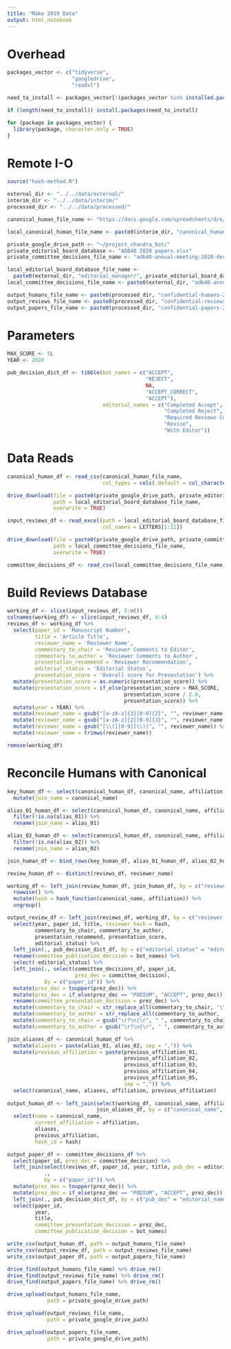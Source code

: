 ```yaml
---
title: "Make 2019 Data"
output: html_notebook
---
```


# Overhead
```r
packages_vector <- c("tidyverse",
                     "googledrive",
                     "readxl")

need_to_install <- packages_vector[!(packages_vector %in% installed.packages()[,"Package"])]

if (length(need_to_install)) install.packages(need_to_install)

for (package in packages_vector) {
  library(package, character.only = TRUE)
}

```

# Remote I-O
```r
source("hash-method.R")

external_dir <- "../../data/external/"
interim_dir <- "../../data/interim/"
processed_dir <- "../../data/processed/"

canonical_human_file_name <- "https://docs.google.com/spreadsheets/d/e/2PACX-1vTGm3PUsUUSFAuXHPGl_gFwHAqnAOaSWCTwrSI6IgKNHWSHWZvt3cS67GNB40mqHYsuoH_FOA3SPRhO/pub?gid=0&single=true&output=csv"

local_canonical_human_file_name <- paste0(interim_dir, "canonical_humans.csv")

private_google_drive_path <- "~/project_chandra_bot/"
private_editorial_board_database <- "ADB40 2020 papers.xlsx"
private_committee_decisions_file_name <- "adb40-annual-meeting-2020-decisions"

local_editorial_board_database_file_name <- 
  paste0(external_dir, "editorial_manager/", private_editorial_board_database)
local_committee_decisions_file_name <- paste0(external_dir, "adb40-annual-meeting-2020-decisions.csv")

output_humans_file_name <- paste0(processed_dir, "confidential-humans-2020.csv")
output_reviews_file_name <- paste0(processed_dir, "confidential-reviews-2020.csv")
output_papers_file_name <- paste0(processed_dir, "confidential-papers-2020.csv")
```

# Parameters
```r
MAX_SCORE <- 5L
YEAR <- 2020

pub_decision_dict_df <- tibble(bot_names = c("ACCEPT",
                                             "REJECT",
                                             NA,
                                             "ACCEPT_CORRECT",
                                             "ACCEPT"),
                               editorial_names = c("Completed Accept",
                                                   "Completed Reject",
                                                   "Required Reviews Completed",
                                                   "Revise",
                                                   "With Editor"))
```


# Data Reads
```r
canonical_human_df <- read_csv(canonical_human_file_name, 
                               col_types = cols(.default = col_character()))

drive_download(file = paste0(private_google_drive_path, private_editorial_board_database),
               path = local_editorial_board_database_file_name,
               overwrite = TRUE)

input_reviews_df <- read_excel(path = local_editorial_board_database_file_name, 
                               col_names = LETTERS[1:12])

drive_download(file = paste0(private_google_drive_path, private_committee_decisions_file_name),
               path = local_committee_decisions_file_name,
               overwrite = TRUE)

committee_decisions_df <- read_csv(local_committee_decisions_file_name, col_types = "ccc")

```

# Build Reviews Database
```r
working_df <- slice(input_reviews_df, 5:n())
colnames(working_df) <- slice(input_reviews_df, 4:4)
reviews_df <- working_df %>%
  select(paper_id = 'Manuscript Number',
         title = 'Article Title',
         reviewer_name = 'Reviewer Name',
         commentary_to_chair = 'Reviewer Comments to Editor',
         commentary_to_author = 'Reviewer Comments to Author',
         presentation_recommend = 'Reviewer Recommendation',
         editorial_status = 'Editorial Status',
         presentation_score = 'Overall score for Presentation') %>%
  mutate(presentation_score = as.numeric(presentation_score)) %>%
  mutate(presentation_score = if_else(presentation_score > MAX_SCORE, 
                                      presentation_score / 2.0, 
                                      presentation_score)) %>%
  mutate(year = YEAR) %>%
  mutate(reviewer_name = gsub("[a-zA-z]{3}[0-9]{2}", "", reviewer_name, ignore.case = TRUE)) %>%
  mutate(reviewer_name = gsub("[a-zA-z]{2}[0-9]{3}", "", reviewer_name, ignore.case = TRUE)) %>%
  mutate(reviewer_name = gsub("[\\(][0-9][\\)]", "", reviewer_name)) %>%
  mutate(reviewer_name = trimws(reviewer_name))

remove(working_df)
```

# Reconcile Humans with Canonical
```r
key_human_df <- select(canonical_human_df, canonical_name, affiliation) %>%
  mutate(join_name = canonical_name)

alias_01_human_df <- select(canonical_human_df, canonical_name, affiliation, alias_01) %>%
  filter(!is.na(alias_01)) %>%
  rename(join_name = alias_01)

alias_02_human_df <- select(canonical_human_df, canonical_name, affiliation, alias_02) %>%
  filter(!is.na(alias_02)) %>%
  rename(join_name = alias_02)

join_human_df <- bind_rows(key_human_df, alias_01_human_df, alias_02_human_df)

review_human_df <- distinct(reviews_df, reviewer_name)

working_df <- left_join(review_human_df, join_human_df, by = c("reviewer_name" = "join_name")) %>%
  rowwise() %>%
  mutate(hash = hash_function(canonical_name, affiliation)) %>%
  ungroup()

output_review_df <- left_join(reviews_df, working_df, by = c("reviewer_name")) %>%
  select(year, paper_id, title, reviewer_hash = hash,
         commentary_to_chair, commentary_to_author,
         presentation_recommend, presentation_score, 
         editorial_status) %>%
  left_join(., pub_decision_dict_df, by = c("editorial_status" = "editorial_names")) %>%
  rename(committee_publication_decision = bot_names) %>%
  select(-editorial_status) %>%
  left_join(., select(committee_decisions_df, paper_id, 
                      prez_dec = committee_decision),
            by = c("paper_id")) %>%
  mutate(prez_dec = toupper(prez_dec)) %>%
  mutate(prez_dec = if_else(prez_dec == "PODIUM", "ACCEPT", prez_dec)) %>%
  rename(committee_presentation_decision = prez_dec) %>%
  mutate(commentary_to_chair = str_replace_all(commentary_to_chair, '\\"', "'")) %>%
  mutate(commentary_to_author = str_replace_all(commentary_to_author, '\\"', "'")) %>%
  mutate(commentary_to_chair = gsub("\r?\n|\r", " ", commentary_to_chair)) %>%
  mutate(commentary_to_author = gsub("\r?\n|\r", " ", commentary_to_author)) 

join_aliases_df <- canonical_human_df %>%
  mutate(aliases = paste(alias_01, alias_02, sep = ",")) %>%
  mutate(previous_affiliation = paste(previous_affiliation_01,
                                      previous_affiliation_02,
                                      previous_affiliation_03,
                                      previous_affiliation_04,
                                      previous_affiliation_05,
                                      sep = ",")) %>%
  select(canonical_name, aliases, affiliation, previous_affiliation)
           
output_human_df <- left_join(select(working_df, canonical_name, affiliation, hash),
                             join_aliases_df, by = c("canonical_name", "affiliation")) %>%
  select(name = canonical_name,
         current_affiliation = affiliation,
         aliases,
         previous_affiliation,
         hash_id = hash)

output_paper_df <- committee_decisions_df %>%
  select(paper_id, prez_dec = committee_decision) %>%
  left_join(select(reviews_df, paper_id, year, title, pub_dec = editorial_status),
            .,
            by = c("paper_id")) %>%
  mutate(prez_dec = toupper(prez_dec)) %>%
  mutate(prez_dec = if_else(prez_dec == "PODIUM", "ACCEPT", prez_dec)) %>%
  left_join(., pub_decision_dict_df, by = c("pub_dec" = "editorial_names")) %>%
  select(paper_id,
         year,
         title,
         committee_presentation_decision = prez_dec,
         committee_publication_decision = bot_names)
```


```r
write_csv(output_human_df, path = output_humans_file_name)
write_csv(output_review_df, path = output_reviews_file_name)
write_csv(output_paper_df, path = output_papers_file_name)

drive_find(output_humans_file_name) %>% drive_rm()
drive_find(output_reviews_file_name) %>% drive_rm()
drive_find(output_papers_file_name) %>% drive_rm()

drive_upload(output_humans_file_name,
             path = private_google_drive_path)

drive_upload(output_reviews_file_name,
             path = private_google_drive_path)

drive_upload(output_papers_file_name,
             path = private_google_drive_path)
```

